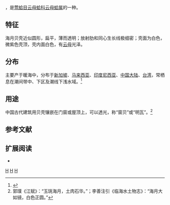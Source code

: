 {{noteTA
|T=zh-cn:海月; zh-tw:雲母蛤;
|1=zh-cn:海月; zh-tw:雲母蛤;
}}
{{Speciesbox
| taxon = Placuna placenta
| binomial_authority = ([[Linnaeus|Linnaeus]], 1758)
}}
{{地区用词4|start=[[学名|学名]]：{{lang|la|'''''Placuna placenta'''''}}|cn=海月|tw=雲母蛤|as=称}}，是[[莺蛤目|莺蛤目]][[云母蛤科|云母蛤科]][[云母蛤属|云母蛤属]]的一种。

== 特征 ==
海月贝壳近似圆形，扁平，薄而透明；放射肋和同心生长线极细密；壳面为白色，微紫色壳顶，壳内面白色，有[[云母|云母]]光泽。

== 分布 ==
主要产于暖海中，分布于[[新加坡|新加坡]]、[[马来西亚|马来西亚]]、[[印度尼西亚|印度尼西亚]]、[[中国大陆|中国大陆]]、[[台湾|台湾]]，常栖息在潮间带中、下区及潮线下浅水域。<ref>{{cite web|url=http://shell.sinica.edu.tw/chinese/shellbase_detail.php?science_no=2369|title=国际贝库：海月|publisher=台湾贝类资料库|accessdate=2009-08-11|archive-date=2016-03-04|archive-url=https://web.archive.org/web/20160304104850/http://shell.sinica.edu.tw/chinese/shellbase_detail.php?science_no=2369|dead-url=no}}</ref>

== 用途 ==
中国古代建筑用贝壳镶嵌在门窗或屋顶上，可以透光，称“窗贝”或“明瓦”。<ref>郭璞《江赋》：“玉珧海月，土肉石华。”；李善注引《临海水土物志》：“海月大如镜，白色正圆。”</ref>

== 参考文献 ==
{{reflist|2}}

== 扩展阅读 ==
{{refbegin}}
* {{TaiBNET| zh=雲母蛤 | id=313375 | binomial=Placuna placenta | authority=Linnaeus, 1758 | var= | accessdate=2013-01-24}}
{{refend}}
{{Wikisource further reading}}
{{commons|placenta}}
{{commons|Placuna placenta|Placuna placenta}}
{{commons|Windowpane oyster|Windowpane oyster}}
{{Taxonbar|from=Q3024105}}

[[Category:云母蛤属|H]]
[[Category:_卡尔·林奈命名的生物分类|H]]
[[Category:_1758年描述的动物|H]]